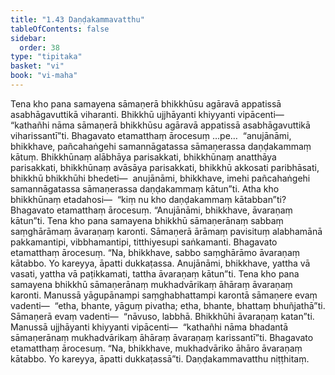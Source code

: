 ```yaml
---
title: "1.43 Daṇḍakammavatthu"
tableOfContents: false
sidebar:
  order: 38
type: "tipitaka"
basket: "vi"
book: "vi-maha"
---
```



<DynamicBreadcrumb />

<Division number="107" book="vi-maha">

<Paragraph number="474" book="vi-maha">
Tena kho pana samayena sāmaṇerā bhikkhūsu agāravā appatissā asabhāgavuttikā viharanti. Bhikkhū ujjhāyanti khiyyanti vipācenti—  “kathañhi nāma sāmaṇerā bhikkhūsu agāravā appatissā asabhāgavuttikā viharissantī”ti. Bhagavato etamatthaṃ ārocesuṃ …pe…  “anujānāmi, bhikkhave, pañcahaṅgehi samannāgatassa sāmaṇerassa daṇḍakammaṃ kātuṃ. Bhikkhūnaṃ alābhāya parisakkati, bhikkhūnaṃ anatthāya parisakkati, bhikkhūnaṃ avāsāya parisakkati, bhikkhū akkosati paribhāsati, bhikkhū bhikkhūhi bhedeti—  anujānāmi, bhikkhave, imehi pañcahaṅgehi samannāgatassa sāmaṇerassa daṇḍakammaṃ kātun”ti.
</Paragraph>

<Paragraph number="475" book="vi-maha">
Atha kho bhikkhūnaṃ etadahosi—  “kiṃ nu kho daṇḍakammaṃ kātabban”ti? Bhagavato etamatthaṃ ārocesuṃ. “Anujānāmi, bhikkhave, āvaraṇaṃ kātun”ti.
</Paragraph>

<Paragraph number="476" book="vi-maha">
Tena kho pana samayena bhikkhū sāmaṇerānaṃ sabbaṃ saṃghārāmaṃ āvaraṇaṃ karonti. Sāmaṇerā ārāmaṃ pavisituṃ alabhamānā pakkamantipi, vibbhamantipi, titthiyesupi saṅkamanti. Bhagavato etamatthaṃ ārocesuṃ. “Na, bhikkhave, sabbo saṃghārāmo āvaraṇaṃ kātabbo. Yo kareyya, āpatti dukkaṭassa. Anujānāmi, bhikkhave, yattha vā vasati, yattha vā paṭikkamati, tattha āvaraṇaṃ kātun”ti.
</Paragraph>

<Paragraph number="477" book="vi-maha">
Tena kho pana samayena bhikkhū sāmaṇerānaṃ mukhadvārikaṃ āhāraṃ āvaraṇaṃ karonti. Manussā yāgupānampi saṃghabhattampi karontā sāmaṇere evaṃ vadenti—  “etha, bhante, yāguṃ pivatha; etha, bhante, bhattaṃ bhuñjathā”ti. Sāmaṇerā evaṃ vadenti—  “nāvuso, labbhā. Bhikkhūhi āvaraṇaṃ katan”ti. Manussā ujjhāyanti khiyyanti vipācenti—  “kathañhi nāma bhadantā sāmaṇerānaṃ mukhadvārikaṃ āhāraṃ āvaraṇaṃ karissantī”ti. Bhagavato etamatthaṃ ārocesuṃ. “Na, bhikkhave, mukhadvāriko āhāro āvaraṇaṃ kātabbo. Yo kareyya, āpatti dukkaṭassā”ti.

</Paragraph>
</Division>

<Paragraph number="478" type="center" book="vi-maha">
Daṇḍakammavatthu niṭṭhitaṃ.
</Paragraph>
